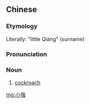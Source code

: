 {{also|小强}}
==Chinese==
{{zh-forms|s=小强}}

===Etymology===
Literally: "little Qiang" (surname)

===Pronunciation===
{{zh-pron
|m=xiǎoqiáng
|c=siu2 koeng4
|cat=n
}}

===Noun===
{{zh-noun}}

# {{lb|zh|colloquial}} [[cockroach]]

[[mg:小強]]